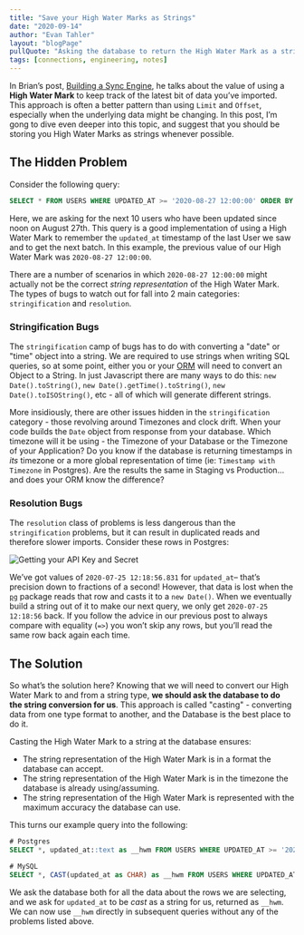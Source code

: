 ```yaml
---
title: "Save your High Water Marks as Strings"
date: "2020-09-14"
author: "Evan Tahler"
layout: "blogPage"
pullQuote: "Asking the database to return the High Water Mark as a string prevents a number of bugs."
tags: [connections, engineering, notes]
---
```


In Brian’s post, [Building a Sync Engine](/blog/building-a-sync-engine), he talks about the value of using a **High Water Mark** to keep track of the latest bit of data you’ve imported. This approach is often a better pattern than using `Limit` and `Offset`, especially when the underlying data might be changing. In this post, I’m gong to dive even deeper into this topic, and suggest that you should be storing you High Water Marks as strings whenever possible.

## The Hidden Problem

Consider the following query:

```sql
SELECT * FROM USERS WHERE UPDATED_AT >= '2020-08-27 12:00:00' ORDER BY updated_at ASC LIMIT 10
```

Here, we are asking for the next 10 users who have been updated since noon on August 27th. This query is a good implementation of using a High Water Mark to remember the `updated_at` timestamp of the last User we saw and to get the next batch. In this example, the previous value of our High Water Mark was `2020-08-27 12:00:00`.

There are a number of scenarios in which `2020-08-27 12:00:00` might actually not be the correct _string representation_ of the High Water Mark. The types of bugs to watch out for fall into 2 main categories: `stringification` and `resolution`.

### Stringification Bugs

The `stringification` camp of bugs has to do with converting a "date" or "time" object into a string. We are required to use strings when writing SQL queries, so at some point, either you or your [ORM](https://en.wikipedia.org/wiki/Object-relational_mapping) will need to convert an Object to a String. In just Javascript there are many ways to do this: `new Date().toString()`, `new Date().getTime().toString()`, `new Date().toISOString()`, etc - all of which will generate different strings.

More insidiously, there are other issues hidden in the `stringification` category - those revolving around Timezones and clock drift. When your code builds the `Date` object from response from your database. Which timezone will it be using - the Timezone of your Database or the Timezone of your Application? Do you know if the database is returning timestamps in _its_ timezone or a more global representation of time (ie: `Timestamp with Timezone` in Postgres). Are the results the same in Staging vs Production... and does your ORM know the difference?

### Resolution Bugs

The `resolution` class of problems is less dangerous than the `stringification` problems, but it can result in duplicated reads and therefore slower imports. Consider these rows in Postgres:

<Image
  maxHeight={200}
  alt="Getting your API Key and Secret"
  src="save-your-high-water-marks-as-strings/database.png"
/>

We’ve got values of `2020-07-25 12:18:56.831` for `updated_at`– that’s precision down to fractions of a second! However, that data is lost when the [ `pg`](https://node-postgres.com/) package reads that row and casts it to a `new Date()`. When we eventually build a string out of it to make our next query, we only get `2020-07-25 12:18:56` back. If you follow the advice in our previous post to always compare with equality (`=>`) you won’t skip any rows, but you’ll read the same row back again each time.

## The Solution

So what’s the solution here? Knowing that we will need to convert our High Water Mark to and from a string type, **we should ask the database to do the string conversion for us**. This approach is called "casting" - converting data from one type format to another, and the Database is the best place to do it.

Casting the High Water Mark to a string at the database ensures:

- The string representation of the High Water Mark is in a format the database can accept.
- The string representation of the High Water Mark is in the timezone the database is already using/assuming.
- The string representation of the High Water Mark is represented with the maximum accuracy the database can use.

This turns our example query into the following:

```sql
# Postgres
SELECT *, updated_at::text as __hwm FROM USERS WHERE UPDATED_AT >= '2020-08-27 12:00:00' ORDER BY updated_at ASC LIMIT 10

# MySQL
SELECT *, CAST(updated_at as CHAR) as __hwm FROM USERS WHERE UPDATED_AT >= '2020-08-27 12:00:00' ORDER BY updated_at ASC LIMIT 10
```

We ask the database both for all the data about the rows we are selecting, and we ask for `updated_at` to be _cast_ as a string for us, returned as `__hwm`. We can now use `__hwm` directly in subsequent queries without any of the problems listed above.
